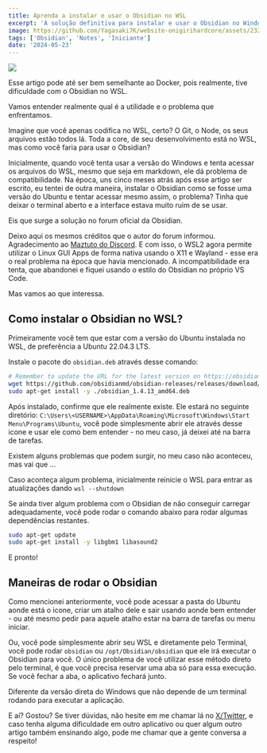 ```yaml
---
title: Aprenda a instalar e usar o Obsidian no WSL
excerpt: 'A solução definitiva para instalar e usar o Obsidian no Windows Subsystem Linux (WSL)'
image: https://github.com/Yagasaki7K/website-onigirihardcore/assets/23272064/3e27e6ac-55bf-4d31-8f49-1d2f7e84b64b
tags: ['Obsidian', 'Notes', 'Iniciante']
date: '2024-05-23'
---
```


![](https://github.com/Yagasaki7K/website-onigirihardcore/assets/23272064/3e27e6ac-55bf-4d31-8f49-1d2f7e84b64b)

Esse artigo pode até ser bem semelhante ao Docker, pois realmente, tive dificuldade com o Obsidian no WSL.

Vamos entender realmente qual é a utilidade e o problema que enfrentamos.

Imagine que você apenas codifica no WSL, certo? O Git, o Node, os seus arquivos estão todos lá. Toda a core, de
seu desenvolvimento está no WSL, mas como você faria para usar o Obsidian?

Inicialmente, quando você tenta usar a versão do Windows e tenta acessar os arquivos do WSL, mesmo que seja em
markdown, ele dá problema de compatibilidade. Na época, uns cinco meses atrás após esse artigo ser escrito,
eu tentei de outra maneira, instalar o Obsidian como se fosse uma versão do Ubuntu e tentar acessar mesmo assim,
o problema? Tinha que deixar o terminal aberto e a interface estava muito ruim de se usar.

Eis que surge a solução no forum oficial da Obsidian.

Deixo aqui os mesmos créditos que o autor do forum informou. Agradecimento ao [Maztuto do Discord](https://discord.com/channels/686053708261228577/694233507500916796/1154197889506082826).
E com isso, o WSL2 agora permite utilizar o Linux GUI Apps de forma nativa usando o X11 e Wayland - 
esse era o real problema na época que havia mencionado. A incompatibilidade era tenta, que abandonei e fiquei usando
o estilo do Obsidian no próprio VS Code.

Mas vamos ao que interessa.

## Como instalar o Obsidian no WSL?

Primeiramente você tem que estar com a versão do Ubuntu instalada no WSL, de preferência a Ubuntu 22.04.3 LTS.

Instale o pacote do `obsidian.deb` através desse comando:

```bash
# Remember to update the URL for the latest version on https://obsidian.md/download.
wget https://github.com/obsidianmd/obsidian-releases/releases/download/v1.4.13/obsidian_1.4.13_amd64.deb
sudo apt-get install -y ./obsidian_1.4.13_amd64.deb
```

Após instalado, confirme que ele realmente existe. Ele estará no seguinte diretório:
`C:\Users\<USERNAME>\AppData\Roaming\Microsoft\Windows\Start Menu\Programs\Ubuntu`, você pode simplesmente
abrir ele através desse icone e usar ele como bem entender - no meu caso, já deixei até na barra de tarefas.

Existem alguns problemas que podem surgir, no meu caso não aconteceu, mas vai que ...

Caso aconteça algum problema, inicialmente reinicie o WSL para entrar as atualizações dando `wsl --shutdown`

Se ainda tiver algum problema com o Obsidian de não conseguir carregar adequadamente, você pode rodar
o comando abaixo para rodar algumas dependências restantes.

```bash
sudo apt-get update
sudo apt-get install -y libgbm1 libasound2
```

E pronto!

## Maneiras de rodar o Obsidian

Como mencionei anteriormente, você pode acessar a pasta do Ubuntu aonde está o icone, criar um atalho dele e sair
usando aonde bem entender - ou até mesmo pedir para aquele atalho estar na barra de tarefas ou menu iniciar.

Ou, você pode simplesmente abrir seu WSL e diretamente pelo Terminal, você pode rodar `obsidian` ou `/opt/Obsidian/obsidian`
que ele irá executar o Obsidian para você. O único problema de você utilizar esse método direto pelo terminal, é que
você precisa reservar uma aba só para essa execução. Se você fechar a aba, o aplicativo fechará junto.

Diferente da versão direta do Windows que não depende de um terminal rodando para executar a aplicação.

E aí? Gostou? Se tiver dúvidas, não hesite em me chamar lá no [X/Twitter](https://twitter.com/Yagasaki7K), e caso 
tenha alguma dificuldade em outro aplicativo ou quer algum outro artigo também ensinando algo, pode me chamar 
que a gente conversa a respeito!